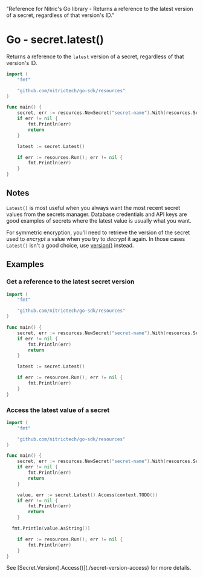   "Reference for Nitric's Go library - Returns a reference to the latest version of a secret, regardless of that version's ID."

# Go - secret.latest()

Returns a reference to the `latest` version of a secret, regardless of that version's ID.

```go
import (
	"fmt"

	"github.com/nitrictech/go-sdk/resources"
)

func main() {
	secret, err := resources.NewSecret("secret-name").With(resources.SecretAccessing)
	if err != nil {
		fmt.Println(err)
		return
	}

	latest := secret.Latest()

	if err := resources.Run(); err != nil {
		fmt.Println(err)
	}
}
```

## Notes

`Latest()` is most useful when you always want the most recent secret values from the secrets manager. Database credentials and API keys are good examples of secrets where the latest value is usually what you want.

For symmetric encryption, you'll need to retrieve the version of the secret used to _encrypt_ a value when you try to _decrypt_ it again. In those cases `Latest()` isn't a good choice, use [version()](./secret-version) instead.

## Examples

### Get a reference to the latest secret version

```go
import (
	"fmt"

	"github.com/nitrictech/go-sdk/resources"
)

func main() {
	secret, err := resources.NewSecret("secret-name").With(resources.SecretAccessing)
	if err != nil {
		fmt.Println(err)
		return
	}

	latest := secret.Latest()

	if err := resources.Run(); err != nil {
		fmt.Println(err)
	}
}
```

### Access the latest value of a secret

```go
import (
	"fmt"

	"github.com/nitrictech/go-sdk/resources"
)

func main() {
	secret, err := resources.NewSecret("secret-name").With(resources.SecretAccessing)
	if err != nil {
		fmt.Println(err)
		return
	}

	value, err := secret.Latest().Access(context.TODO())
	if err != nil {
		fmt.Println(err)
		return
	}

  fmt.Println(value.AsString())

	if err := resources.Run(); err != nil {
		fmt.Println(err)
	}
}
```

<Note>
  See [Secret.Version().Access()](./secret-version-access) for more details.
</Note>
